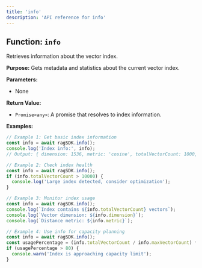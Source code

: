 ```yaml
---
title: 'info'
description: 'API reference for info'
---
```


## Function: `info`

Retrieves information about the vector index.

**Purpose:**
Gets metadata and statistics about the current vector index.

**Parameters:**

- None

**Return Value:**

- `Promise<any>`: A promise that resolves to index information.

**Examples:**

```typescript
// Example 1: Get basic index information
const info = await ragSDK.info();
console.log('Index info:', info);
// Output: { dimension: 1536, metric: 'cosine', totalVectorCount: 1000, ... }

// Example 2: Check index health
const info = await ragSDK.info();
if (info.totalVectorCount > 10000) {
  console.log('Large index detected, consider optimization');
}

// Example 3: Monitor index usage
const info = await ragSDK.info();
console.log(`Index contains ${info.totalVectorCount} vectors`);
console.log(`Vector dimension: ${info.dimension}`);
console.log(`Distance metric: ${info.metric}`);

// Example 4: Use info for capacity planning
const info = await ragSDK.info();
const usagePercentage = (info.totalVectorCount / info.maxVectorCount) * 100;
if (usagePercentage > 80) {
  console.warn('Index is approaching capacity limit');
}
```
